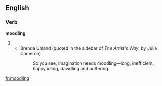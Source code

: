 ==English==

===Verb===
'''moodling'''

# {{present participle of|[[moodle]]}}
#* Brenda Uhland (quoted in the sidebar of ''The Artist's Way'', by Julia Cameron)
#*: So you see, imagination needs moodling—long, inefficient, happy idling, dawdling and puttering.

[[fr:moodling]]